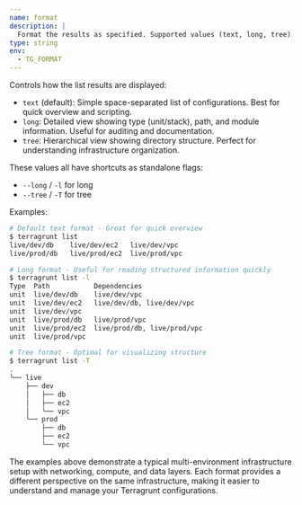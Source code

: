 ```yaml
---
name: format
description: |
  Format the results as specified. Supported values (text, long, tree). Default: text.
type: string
env:
  - TG_FORMAT
---
```


Controls how the list results are displayed:

- `text` (default): Simple space-separated list of configurations. Best for quick overview and scripting.
- `long`: Detailed view showing type (unit/stack), path, and module information. Useful for auditing and documentation.
- `tree`: Hierarchical view showing directory structure. Perfect for understanding infrastructure organization.

These values all have shortcuts as standalone flags:

- `--long` / `-l` for long
- `--tree` / `-T` for tree

Examples:

```bash
# Default text format - Great for quick overview
$ terragrunt list
live/dev/db    live/dev/ec2   live/dev/vpc
live/prod/db   live/prod/ec2  live/prod/vpc
```

```bash
# Long format - Useful for reading structured information quickly
$ terragrunt list -l
Type  Path           Dependencies
unit  live/dev/db    live/dev/vpc
unit  live/dev/ec2   live/dev/db, live/dev/vpc
unit  live/dev/vpc
unit  live/prod/db   live/prod/vpc
unit  live/prod/ec2  live/prod/db, live/prod/vpc
unit  live/prod/vpc
```

```bash
# Tree format - Optimal for visualizing structure
$ terragrunt list -T
.
╰── live
    ├── dev
    │   ├── db
    │   ├── ec2
    │   ╰── vpc
    ╰── prod
        ├── db
        ├── ec2
        ╰── vpc
```

The examples above demonstrate a typical multi-environment infrastructure setup with networking, compute, and data layers. Each format provides a different perspective on the same infrastructure, making it easier to understand and manage your Terragrunt configurations.
